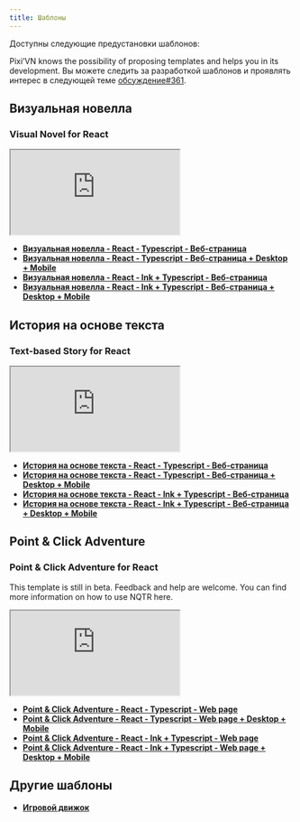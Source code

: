 ```yaml
---
title: Шаблоны
---
```


Доступны следующие предустановки шаблонов:

<Callout title="More templates will be added in the future" type="info">

Pixi’VN knows the possibility of proposing templates and helps you in its development. Вы можете следить за разработкой шаблонов и проявлять интерес в следующей теме [обсуждение#361](https://github.com/DRincs-Productions/pixi-vn/discussions/361).

</Callout>

## Визуальная новелла

### Visual Novel for React

<iframe src="https://pixi-vn-react-template.web.app/"
    title="Visual Novel - React"
    style={{
        width: "100%",
        height: "400px",
        border: "0",
        borderRadius: "4px",
        overflow: "hidden",
    }}
    allowFullScreen={true}
></iframe>

- **[Визуальная новелла - React - Typescript - Веб-страница](https://github.com/DRincs-Productions/pixi-vn-react-template)**
- **[Визуальная новелла - React - Typescript - Веб-страница + Desktop + Mobile](https://github.com/DRincs-Productions/pixi-vn-react-template/tree/tauri)**
- **[Визуальная новелла - React - Ink + Typescript - Веб-страница](https://github.com/DRincs-Productions/pixi-vn-react-template/tree/ink)**
- **[Визуальная новелла - React - Ink + Typescript - Веб-страница + Desktop + Mobile](https://github.com/DRincs-Productions/pixi-vn-react-template/tree/ink-tauri)**

## История на основе текста

### Text-based Story for React

<iframe src="https://pixi-vn-react-st-template.web.app/"
    title="Visual Novel - React"
    style={{
        width: "100%",
        height: "400px",
        border: "0",
        borderRadius: "4px",
        overflow: "hidden",
    }}
    allowFullScreen={true}
></iframe>

- **[История на основе текста - React - Typescript - Веб-страница](https://github.com/DRincs-Productions/pixi-vn-nonlinear-stories-react-template)**
- **[История на основе текста - React - Typescript - Веб-страница + Desktop + Mobile](https://github.com/DRincs-Productions/pixi-vn-nonlinear-stories-react-template/tree/tauri)**
- **[История на основе текста - React - Ink + Typescript - Веб-страница](https://github.com/DRincs-Productions/pixi-vn-nonlinear-stories-react-template/tree/ink)**
- **[История на основе текста - React - Ink + Typescript - Веб-страница + Desktop + Mobile](https://github.com/DRincs-Productions/pixi-vn-nonlinear-stories-react-template/tree/ink-tauri)**

## Point & Click Adventure

### Point & Click Adventure for React

<Callout title="Beta version" type="warn">

This template is still in beta. Feedback and help are welcome. You can find more information on how to use NQTR <DynamicLink href="/nqtr">here</DynamicLink>.

</Callout>

<iframe src="https://nqtr-react-template.firebaseapp.com/"
    title="Point & Click Adventure - React"
    style={{
        width: "100%",
        height: "400px",
        border: "0",
        borderRadius: "4px",
        overflow: "hidden",
    }}
    allowFullScreen={true}
></iframe>

- **[Point & Click Adventure - React - Typescript - Web page](https://github.com/DRincs-Productions/nqtr-react-template)**
- **[Point & Click Adventure - React - Typescript - Web page + Desktop + Mobile](https://github.com/DRincs-Productions/nqtr-react-template/tree/tauri)**
- **[Point & Click Adventure - React - Ink + Typescript - Web page](https://github.com/DRincs-Productions/nqtr-react-template/tree/ink)**
- **[Point & Click Adventure - React - Ink + Typescript - Web page + Desktop + Mobile](https://github.com/DRincs-Productions/nqtr-react-template/tree/ink-tauri)**

## Другие шаблоны

- **[Игровой движок](https://github.com/DRincs-Productions/pixi-vn-game-engine-template)**
